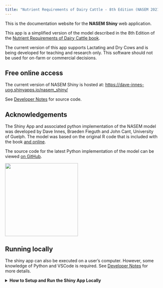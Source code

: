 ```yaml
---
title: "Nutrient Requirements of Dairy Cattle - 8th Edition (NASEM 2021)"
---
```


This is the documentation website for the **NASEM Shiny** web application.

This app is a simplified version of the model described in the 8th Edition of the [Nutrient Requirements of Dairy Cattle book](https://www.nationalacademies.org/our-work/nutrient-requirements-of-dairy-cattle-8th-edition){target="_blank"}.

The current version of this app supports Lactating and Dry Cows and is being developed for teaching and research only. This software should not be used for on-farm or commercial decisions.

## Free online access

The current version of NASEM Shiny is hosted at: [https://dave-innes-uog.shinyapps.io/nasem_shiny/](https://dave-innes-uog.shinyapps.io/nasem_shiny/){target="_blank"}

See [Developer Notes](Developer_notes.html) for source code.

::: callout-tip
## Acknowledgements

The Shiny App and associated python implementation of the NASEM model was developed by Dave Innes, Braeden Fieguth and John Cant, University of Guelph. The model was based on the original R code that is included with the book [and online](https://nap.nationalacademies.org/resource/25806/Installation_Instructions_NASEM_Dairy8.pdf){target="_blank"}.

The source code for the latest Python implementation of the model can be viewed [on GitHub](https://github.com/CNM-University-of-Guelph/NASEM-Model-Python){target="_blank"}.

<!-- Custom image inclusion; ensure the path is correct -->

![](/media/absc_logo.png){width="240"}
:::

## Running locally

The shiny app can also be executed on a user's computer. However, some knowledge of Python and VSCode is required. See [Developer Notes](Developer_notes.html) for more details.

<details>

<summary><strong>How to Setup and Run the Shiny App Locally</strong></summary>

### Step 1: Install Git

1.  Open a terminal or command prompt.

2.  For macOS, install Git using Homebrew:

    ``` bash
    brew install git
    ```

    For Ubuntu/Debian-based Linux distributions, install Git using apt:

    ``` bash
    sudo apt-get update
    sudo apt-get install git
    ```

    For Windows, download and install the Git executable from [git-scm.com](https://git-scm.com).

### Step 2: Clone the Repository

1.  Open your terminal or command prompt.

2.  Navigate to the directory where you want to clone the repository.

3.  Run the following command

    ``` bash
    git clone https://github.com/CNM-University-of-Guelph/NASEM-shiny.git
    ```

### Step 3: Set Up the Conda Environment

1.  Navigate into the cloned repository directory:

    ``` bash
    cd NASEM-shiny
    ```

2.  Create a new conda environment and install the required packages:

    ``` bash
    conda create --name NASEM_env --file requirements.txt
    ```

3.  Activate the newly created environment:

    ``` bash
    conda activate NASEM_env
    ```

### Step 4: Install VSCode Shiny Extension

1.  Open Visual Studio Code ([https://code.visualstudio.com/](https://code.visualstudio.com/){target="_blank"})
2.  Go to the Extensions view by clicking on the square icon on the sidebar or pressing `Ctrl+Shift+X`.
3.  Search for "Shiny".
4.  Click on the install button next to the extension.

### Step 5: Run the Shiny App Locally

1.  In VSCode, open the folder containing the cloned Shiny for Python application.
2.  Open `app.py`
3.  Open a new terminal and ensure your conda environment is activated.
4.  Press the play {{< fa play >}} button at the top right corner of app.py to run the shiny app

</details>